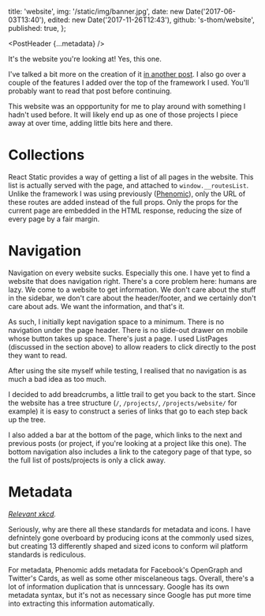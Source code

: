 
  title: 'website',
  img: '/static/img/banner.jpg',
  date: new Date('2017-06-03T13:40'),
  edited: new Date('2017-11-26T12:43'),
  github: 's-thom/website',
  published: true,
};

<PostHeader {...metadata} />

It's the website you're looking at! Yes, this one.

I've talked a bit more on the creation of it [in another post](/posts/this-website/). I also go over a couple of the features I added over the top of the framework I used. You'll probably want to read that post before continuing.

This website was an oppportunity for me to play around with something I hadn't used before. It will likely end up as one of those projects I piece away at over time, adding little bits here and there.

# Collections

React Static provides a way of getting a list of all pages in the website. This list is actually served with the page, and attached to `window.__routesList`. Unlike the framework I was using previously ([Phenomic](https://phenomic.io/)), only the URL of these routes are added instead of the full props. Only the props for the current page are embedded in the HTML response, reducing the size of every page by a fair margin.

# Navigation

Navigation on every website sucks. Especially this one. I have yet to find a website that does navigation right. There's a core problem here: humans are lazy. We come to a website to get information. We don't care about the stuff in the sidebar, we don't care about the header/footer, and we certainly don't care about ads. We want the information, and that's it.

As such, I initially kept navigation space to a minimum. There is no navigation under the page header. There is no slide-out drawer on mobile whose button takes up space. There's just a page. I used ListPages (discussed in the section above) to allow readers to click directly to the post they want to read.

After using the site myself while testing, I realised that no navigation is as much a bad idea as too much.

I decided to add breadcrumbs, a little trail to get you back to the start. Since the website has a tree structure (`/`, `/projects/`, `/projects/website/` for example) it is easy to construct a series of links that go to each step back up the tree.

I also added a bar at the bottom of the page, which links to the next and previous posts (or project, if you're looking at a project like this one). The bottom navigation also includes a link to the category page of that type, so the full list of posts/projects is only a click away.

# Metadata

*[Relevant xkcd](https://xkcd.com/927/).*

Seriously, why are there all these standards for metadata and icons. I have defnintely gone overboard by producing icons at the commonly used sizes, but creating 13 differently shaped and sized icons to conform wil platform standards is rediculous.

For metadata, Phenomic adds metadata for Facebook's OpenGraph and Twitter's Cards, as well as some other miscelaneous tags. Overall, there's a lot of information duplication that is unncessary. Google has its own metadata syntax, but it's not as necessary since Google has put more time into extracting this information automatically.
